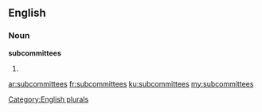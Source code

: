 ==English==

===Noun===
'''subcommittees'''

# {{plural of|subcommittee}}

[[Category:English plurals]]

[[ar:subcommittees]]
[[fr:subcommittees]]
[[ku:subcommittees]]
[[my:subcommittees]]